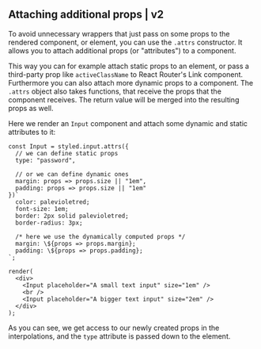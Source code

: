 ## Attaching additional props | v2

  To avoid unnecessary wrappers that just pass on some props to the rendered component,
  or element, you can use the `.attrs` constructor. It allows you to attach
  additional props (or "attributes") to a component.

  This way you can for example attach static props to an element, or pass a third-party prop
  like `activeClassName` to React Router's Link component. Furthermore you can also
  attach more dynamic props to a component. The `.attrs` object also takes functions,
  that receive the props that the component receives. The return value will be merged into the
  resulting props as well.

  Here we render an `Input` component and attach some dynamic and static attributes
  to it:

  ```react
  const Input = styled.input.attrs({
    // we can define static props
    type: "password",

    // or we can define dynamic ones
    margin: props => props.size || "1em",
    padding: props => props.size || "1em"
  })`
    color: palevioletred;
    font-size: 1em;
    border: 2px solid palevioletred;
    border-radius: 3px;

    /* here we use the dynamically computed props */
    margin: \${props => props.margin};
    padding: \${props => props.padding};
  `;

  render(
    <div>
      <Input placeholder="A small text input" size="1em" />
      <br />
      <Input placeholder="A bigger text input" size="2em" />
    </div>
  );
  ```

  As you can see, we get access to our newly created props in the interpolations, and
  the `type` attribute is passed down to the element.

